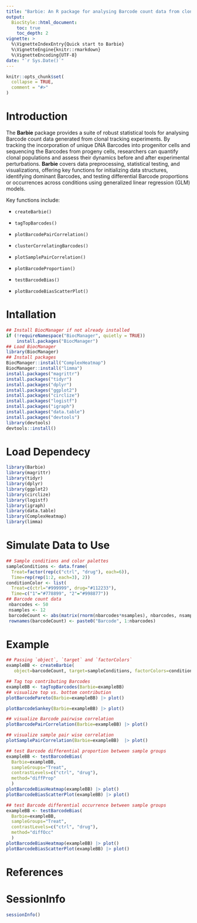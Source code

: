 ```yaml
---
title: "Barbie: An R package for analysing Barcode count data from clonal tracking experiments"
output: 
  BiocStyle::html_document:
    toc: true
    toc_depth: 2
vignette: >
  %\VignetteIndexEntry{Quick start to Barbie}
  %\VignetteEngine{knitr::rmarkdown}
  %\VignetteEncoding{UTF-8}
date: "`r Sys.Date()`"
---
```


```r
knitr::opts_chunk$set(
  collapse = TRUE,
  comment = "#>"
)
```

# Introduction

The **Barbie** package provides a suite of robust statistical tools for analysing Barcode count data generated from clonal tracking experiments. By tracking the incorporation of unique DNA Barcodes into progenitor cells and sequencing the Barcodes from progeny cells, researchers can quantify clonal populations and assess their dynamics before and after experimental perturbations. **Barbie** covers data preprocessing, statistical testing, and visualizations, offering key functions for initializing data structures, identifying dominant Barcodes, and testing differential Barcode proportions or occurrences across conditions using generalized linear regression (GLM) models.

Key functions include:

 * `createBarbie()`
 
 * `tagTopBarcodes()`
 
 * `plotBarcodePairCorrelation()`
 
 * `clusterCorrelatingBarcodes()`
 
 * `plotSamplePairCorrelation()`
 
 * `plotBarcodeProportion()`
 
 * `testBarcodeBias()`
 
 * `plotBarcodeBiasScatterPlot()`

# Intallation

```r
## Install BiocManager if not already installed
if (!requireNamespace("BiocManager", quietly = TRUE))
    install.packages("BiocManager")
## Load BiocManager
library(BiocManager)
## Install packages
BiocManager::install("ComplexHeatmap")
BiocManager::install("limma")
install.packages("magrittr")
install.packages("tidyr")
install.packages("dplyr")
install.packages("ggplot2")
install.packages("circlize")
install.packages("logistf")
install.packages("igraph")
install.packages("data.table")
install.packages("devtools")
library(devtools)
devtools::install()
```

# Load Dependecy

```r
library(Barbie)
library(magrittr)
library(tidyr)
library(dplyr)
library(ggplot2)
library(circlize)
library(logistf)
library(igraph)
library(data.table)
library(ComplexHeatmap)
library(limma)
```

# Simulate Data to Use

```r
## Sample conditions and color palettes
sampleConditions <- data.frame(
  Treat=factor(rep(c("ctrl", "drug"), each=6)),
  Time=rep(rep(1:2, each=3), 2))
conditionColor <- list(
  Treat=c(ctrl="#999999", drug="#112233"),
  Time=c("1"="#778899", "2"="#998877"))
## Barcode count data
 nbarcodes <- 50
 nsamples <- 12
 barcodeCount <- abs(matrix(rnorm(nbarcodes*nsamples), nbarcodes, nsamples))
 rownames(barcodeCount) <- paste0("Barcode", 1:nbarcodes)
```

# Example

```r
## Passing `object`, `target` and `factorColors`
exampleBB <- createBarbie(
   object=barcodeCount, target=sampleConditions, factorColors=conditionColor)
```

```r
## Tag top contributing Barcodes
exampleBB <- tagTopBarcodes(Barbie=exampleBB)
## visualize top vs. bottom contribution
plotBarcodePareto(Barbie=exampleBB) |> plot()
```

```r
plotBarcodeSankey(Barbie=exampleBB) |> plot()
```

```r
## visualize Barcode pairwise correlation
plotBarcodePairCorrelation(Barbie=exampleBB) |> plot()
```

```r
## visualize sample pair wise correlation
plotSamplePairCorrelation(Barbie=exampleBB)  |> plot()
```

```r
## test Barcode differential proportion between sample groups
exampleBB <- testBarcodeBias(
  Barbie=exampleBB,
  sampleGroups="Treat",
  contrastLevels=c("ctrl", "drug"),
  method="diffProp"
  )
plotBarcodeBiasHeatmap(exampleBB) |> plot()
plotBarcodeBiasScatterPlot(exampleBB) |> plot()
```

```r
## test Barcode differential occurrence between sample groups
exampleBB <- testBarcodeBias(
  Barbie=exampleBB,
  sampleGroups="Treat",
  contrastLevels=c("ctrl", "drug"),
  method="diffOcc"
  )
plotBarcodeBiasHeatmap(exampleBB) |> plot()
plotBarcodeBiasScatterPlot(exampleBB) |> plot()
```


# References

# SessionInfo

```r
sessionInfo()
```


